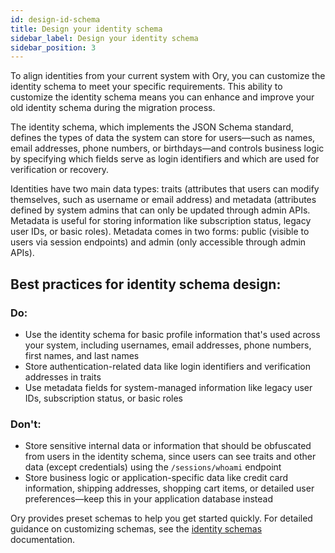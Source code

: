 ```yaml
---
id: design-id-schema
title: Design your identity schema
sidebar_label: Design your identity schema
sidebar_position: 3
---
```


To align identities from your current system with Ory, you can customize the identity schema to meet your specific requirements. 
This ability to customize the identity schema means you can enhance and improve your old identity schema during the migration process. 

The identity schema, which implements the JSON Schema standard, defines the types of data the system can store for users—such as 
names, email addresses, phone numbers, or birthdays—and controls business logic by specifying which fields serve as login 
identifiers and which are used for verification or recovery. 

Identities have two main data types: traits (attributes that users can modify themselves, such as username or email address) 
and metadata (attributes defined by system admins that can only be updated through admin APIs. Metadata is useful for storing 
information like subscription status, legacy user IDs, or basic roles). Metadata comes in two forms: public (visible to 
users via session endpoints) and admin (only accessible through admin APIs). 

## Best practices for identity schema design:

### Do:

- Use the identity schema for basic profile information that's used across your system, including usernames, email addresses, 
phone numbers, first names, and last names
- Store authentication-related data like login identifiers and verification addresses in traits
- Use metadata fields for system-managed information like legacy user IDs, subscription status, or basic roles

### Don't:

- Store sensitive internal data or information that should be obfuscated from users in the identity schema, since users can 
see traits and other data (except credentials) using the `/sessions/whoami` endpoint
- Store business logic or application-specific data like credit card information, shipping addresses, shopping cart items, or 
detailed user preferences—keep this in your application database instead

Ory provides preset schemas to help you get started quickly. For detailed guidance on customizing schemas, see the 
[identity schemas](../../kratos/manage-identities/identity-schema) documentation.